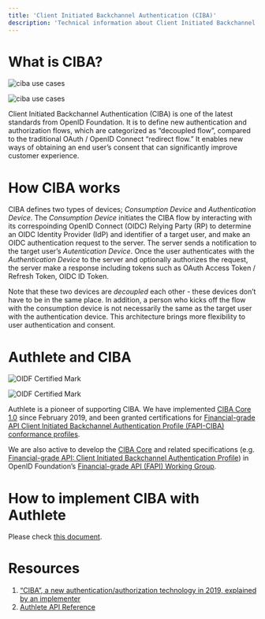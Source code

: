 ```yaml
---
title: 'Client Initiated Backchannel Authentication (CIBA)'
description: 'Technical information about Client Initiated Backchannel Authentication.'
---
```


# What is CIBA?

![ciba use cases](https://storage.googleapis.com/authlete-website/img/news/ciba_pr_english.png)

![ciba use cases](https://storage.googleapis.com/authlete-website/img/news/ciba_pr_english.png)

Client Initiated Backchannel Authentication (CIBA) is one of the latest standards from OpenID Foundation. It is to define new authentication and authorization flows, which are categorized as “decoupled flow”, compared to the traditional OAuth / OpenID Connect “redirect flow.” It enables new ways of obtaining an end user’s consent that can significantly improve customer experience.

# How CIBA works

CIBA defines two types of devices; *Consumption Device* and *Authentication Device*. The *Consumption Device* initiates the CIBA flow by interacting with its correspoinding OpenID Connect (OIDC) Relying Party (RP) to determine an OIDC Identity Provider (IdP) and identifier of a target user, and make an OIDC authentication request to the server. The server sends a notification to the target user’s *Autentication Device*. Once the user authenticates with the *Authentication Device* to the server and optionally authorizes the request, the server make a response including tokens such as OAuth Access Token / Refresh Token, OIDC ID Token.

Note that these two devices are *decoupled* each other - these devices don’t have to be in the same place. In addition, a person who kicks off the flow with the consumption device is not necessarily the same as the target user with the authentication device. This architecture brings more flexibility to user authentication and consent.

# Authlete and CIBA

![OIDF Certified Mark](https://storage.googleapis.com/authlete-website/img/news/oidc_certification.png)

![OIDF Certified Mark](https://storage.googleapis.com/authlete-website/img/news/oidc_certification.png)

Authlete is a pioneer of supporting CIBA. We have implemented [CIBA Core 1.0](https://openid.net/specs/openid-client-initiated-backchannel-authentication-core-1_0.html) since February 2019, and been granted certifications for [Financial-grade API Client Initiated Backchannel Authentication Profile (FAPI-CIBA) conformance profiles](https://openid.net/certification/#FAPI-CIBA_OPs).

We are also active to develop the [CIBA Core](https://openid.net/specs/openid-client-initiated-backchannel-authentication-core-1_0.html) and related specifications (e.g. [Financial-grade API: Client Initiated Backchannel Authentication Profile](https://openid.net/specs/openid-financial-api-ciba-ID1.html)) in OpenID Foundation’s [Financial-grade API (FAPI) Working Group](https://openid.net/wg/fapi/).

# How to implement CIBA with Authlete

Please check [this document](/developers/ciba/implement_ciba_with_authlete/).

# Resources

1. [“CIBA”, a new authentication/authorization technology in 2019, explained by an implementer](https://medium.com/@darutk/ciba-a-new-authentication-authorization-technology-in-2019-explained-by-an-implementer-d1e0ac1311b4)
1. [Authlete API Reference](https://docs.authlete.com/)
